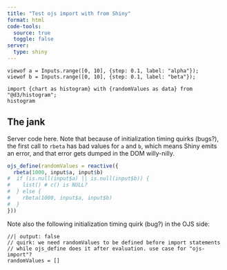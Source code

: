 ```yaml
---
title: "Test ojs import with from Shiny"
format: html
code-tools: 
  source: true
  toggle: false
server: 
  type: shiny
---
```


```ojs
viewof a = Inputs.range([0, 10], {step: 0.1, label: "alpha"});
viewof b = Inputs.range([0, 10], {step: 0.1, label: "beta"});
```

```ojs
import {chart as histogram} with {randomValues as data} from "@d3/histogram";
histogram
```

## The jank

Server code here. Note that because of initialization timing quirks (bugs?), the
first call to `rbeta` has bad values for `a` and `b`, which means Shiny emits an error,
and that error gets dumped in the DOM willy-nilly.

```r
ojs_define(randomValues = reactive({
  rbeta(1000, input$a, input$b)
#  if (is.null(input$a) || is.null(input$b)) {
#    list() # c() is NULL?
#  } else {
#    rbeta(1000, input$a, input$b)
#  }
}))
```

Note also the following initialization timing quirk (bug?) in the OJS side:

```ojs
//| output: false
// quirk: we need randomValues to be defined before import statements
// while ojs_define does it after evaluation. use case for "ojs-import"?
randomValues = []
```
